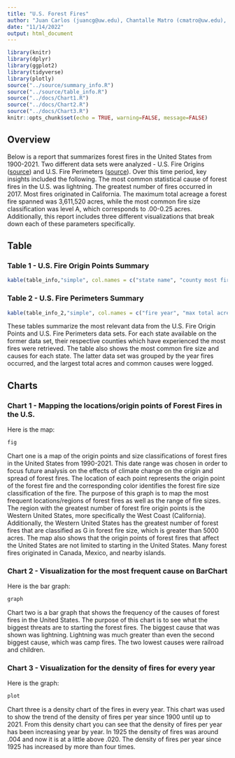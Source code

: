 ```yaml
---
title: "U.S. Forest Fires"
author: "Juan Carlos (juancg@uw.edu), Chantalle Matro (cmatro@uw.edu), Militha Madur (militham@uw.edu)"
date: "11/14/2022"
output: html_document
---
```





```r
library(knitr)
library(dplyr)
library(ggplot2)
library(tidyverse)
library(plotly)
source("../source/summary_info.R")
source("../source/table_info.R")
source("../docs/Chart1.R")
source("../docs/Chart2.R")
source("../docs/Chart3.R")
knitr::opts_chunk$set(echo = TRUE, warning=FALSE, message=FALSE)
```

## Overview

Below is a report that summarizes forest fires in the United States from 1900-2021. Two different data sets were analyzed - U.S. Fire Origins
([source](https://redivis.com/datasets/5k9t-07xsg7ckc/tables/5r3s-4s2avr2eb?variable=initial_response)) and U.S. Fire Perimeters
([source](https://redivis.com/datasets/5k9t-07xsg7ckc/tables/9r58-8ckedbnhw)). Over this time period, key insights included the following. 
The most common statistical cause of forest fires in the U.S. was lightning. The greatest number of fires occurred in 2017. Most fires originated
in California. The maximum total acreage a forest fire spanned was 3,611,520 acres, while the most common fire size classification was level A,
which corresponds to .00-0.25 acres. Additionally, this report includes three different visualizations that break down each of these parameters
specifically.

## Table

### Table 1 - U.S. Fire Origin Points Summary

```r
kable(table_info,"simple", col.names = c("state name", "county most fires", "common fire size", "common causes"))
```
### Table 2 - U.S. Fire Perimeters Summary

```r
kable(table_info_2,"simple", col.names = c("fire year", "max total acres", "common causes"))
```

These tables summarize the most relevant data from the U.S. Fire Origin Points and U.S. Fire Perimeters data sets. For each state available on the
former data set, their respective counties which have experienced the most fires were retrieved. The table also shows the most common fire size and
causes for each state. The latter data set was grouped by the year fires occurred, and the largest total acres and common causes were logged.

## Charts

### Chart 1 - Mapping the locations/origin points of Forest Fires in the U.S.

Here is the map:

```r
fig
```

Chart one is a map of the origin points and size classifications of forest fires in the United States from 1990-2021. This date range was chosen in
order to focus future analysis on the effects of climate change on the origin and spread of forest fires. The location of each point represents the
origin point of the forest fire and the corresponding color identifies the forest fire size classification of the fire. The purpose of this graph
is to map the most frequent locations/regions of forest fires as well as the range of fire sizes. The region with the greatest number of forest
fire origin points is the Western United States, more specifically the West Coast (California). Additionally, the Western United States has the
greatest number of forest fires that are classified as G in forest fire size, which is greater than 5000 acres. The map also shows that the origin
points of forest fires that affect the United States are not limited to starting in the United States. Many forest fires originated in Canada,
Mexico, and nearby islands.

### Chart 2 - Visualization for the most frequent cause on BarChart

Here is the bar graph:

```r
graph
```

Chart two is a bar graph that shows the frequency of the causes of forest fires in the United States. The purpose of this chart is to see what the
biggest threats are to starting the forest fires. The biggest cause that was shown was lightning. Lightning was much greater than even the second
biggest cause, which was camp fires. The two lowest causes were railroad and children.

### Chart 3 - Visualization for the density of fires for every year

Here is the graph:

```r
plot
```

Chart three is a density chart of the fires in every year. This chart was used to show the trend of the density of fires per year since 1900 until
up to 2021. From this density chart you can see that the density of fires per year has been increasing year by year. In 1925 the density of fires
was around .004 and now it is at a little above .020. The density of fires per year since 1925 has increased by more than four times.
